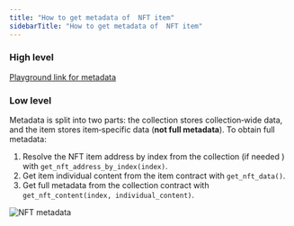 ```yaml
---
title: "How to get metadata of  NFT item"
sidebarTitle: "How to get metadata of  NFT item"
---
```



### High level

[Playground link for metadata](/ecosystem/rpc/toncenter/v3/accounts/get-account-metadata?playground=open)

### Low level

Metadata is split into two parts: the collection stores collection‑wide data, and the item stores item‑specific data (**not full metadata**). To obtain full metadata:

1. Resolve the NFT item address by index from the collection (if needed ) with `get_nft_address_by_index(index)`.
1. Get item individual content from the item contract with `get_nft_data()`.
1. Get full metadata from the collection contract with `get_nft_content(index, individual_content)`.

<Image
  src="/resources/images/nft/nft_metadata_light.svg"
  darkSrc="/resources/images/nft/nft_metadata_dark.svg"
  alt="NFT metadata"
/>

